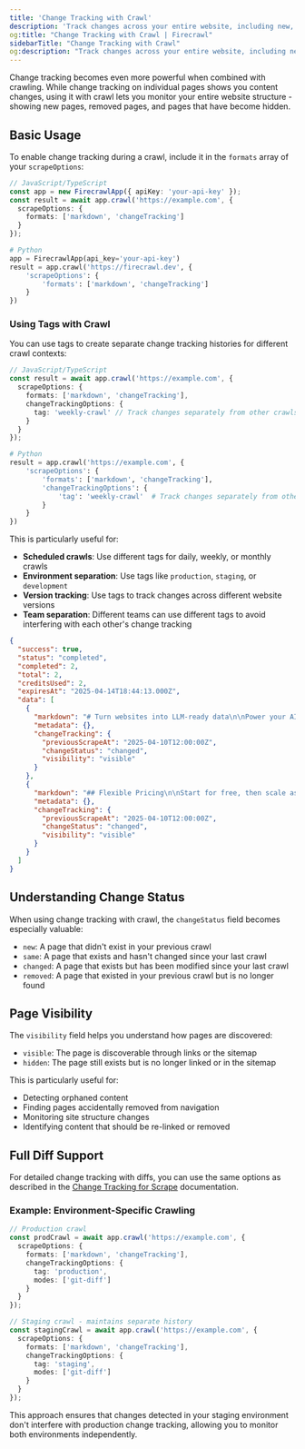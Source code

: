 ```yaml
---
title: 'Change Tracking with Crawl'
description: 'Track changes across your entire website, including new, removed, and hidden pages'
og:title: "Change Tracking with Crawl | Firecrawl"
sidebarTitle: "Change Tracking with Crawl"
og:description: "Track changes across your entire website, including new, removed, and hidden pages"
---
```


Change tracking becomes even more powerful when combined with crawling. While change tracking on individual pages shows you content changes, using it with crawl lets you monitor your entire website structure - showing new pages, removed pages, and pages that have become hidden.

## Basic Usage

To enable change tracking during a crawl, include it in the `formats` array of your `scrapeOptions`:

```typescript
// JavaScript/TypeScript
const app = new FirecrawlApp({ apiKey: 'your-api-key' });
const result = await app.crawl('https://example.com', {
  scrapeOptions: {
    formats: ['markdown', 'changeTracking']
  }
});
```

```python
# Python
app = FirecrawlApp(api_key='your-api-key')
result = app.crawl('https://firecrawl.dev', {
    'scrapeOptions': {
        'formats': ['markdown', 'changeTracking']
    }
})
```

### Using Tags with Crawl

You can use tags to create separate change tracking histories for different crawl contexts:

```typescript
// JavaScript/TypeScript
const result = await app.crawl('https://example.com', {
  scrapeOptions: {
    formats: ['markdown', 'changeTracking'],
    changeTrackingOptions: {
      tag: 'weekly-crawl' // Track changes separately from other crawls
    }
  }
});
```

```python
# Python
result = app.crawl('https://example.com', {
    'scrapeOptions': {
        'formats': ['markdown', 'changeTracking'],
        'changeTrackingOptions': {
            'tag': 'weekly-crawl'  # Track changes separately from other crawls
        }
    }
})
```

This is particularly useful for:
- **Scheduled crawls**: Use different tags for daily, weekly, or monthly crawls
- **Environment separation**: Use tags like `production`, `staging`, or `development`
- **Version tracking**: Use tags to track changes across different website versions
- **Team separation**: Different teams can use different tags to avoid interfering with each other's change tracking

```json
{
  "success": true,
  "status": "completed",
  "completed": 2,
  "total": 2,
  "creditsUsed": 2,
  "expiresAt": "2025-04-14T18:44:13.000Z",
  "data": [
    {
      "markdown": "# Turn websites into LLM-ready data\n\nPower your AI apps with clean data crawled from any website...",
      "metadata": {},
      "changeTracking": {
        "previousScrapeAt": "2025-04-10T12:00:00Z",
        "changeStatus": "changed",
        "visibility": "visible"
      }
    },
    {
      "markdown": "## Flexible Pricing\n\nStart for free, then scale as you grow...",
      "metadata": {},
      "changeTracking": {
        "previousScrapeAt": "2025-04-10T12:00:00Z",
        "changeStatus": "changed",
        "visibility": "visible"
      }
    }
  ]
}
```

## Understanding Change Status

When using change tracking with crawl, the `changeStatus` field becomes especially valuable:

- `new`: A page that didn't exist in your previous crawl
- `same`: A page that exists and hasn't changed since your last crawl
- `changed`: A page that exists but has been modified since your last crawl
- `removed`: A page that existed in your previous crawl but is no longer found

## Page Visibility

The `visibility` field helps you understand how pages are discovered:

- `visible`: The page is discoverable through links or the sitemap
- `hidden`: The page still exists but is no longer linked or in the sitemap

This is particularly useful for:
- Detecting orphaned content
- Finding pages accidentally removed from navigation
- Monitoring site structure changes
- Identifying content that should be re-linked or removed

## Full Diff Support

For detailed change tracking with diffs, you can use the same options as described in the [Change Tracking for Scrape](/features/change-tracking) documentation.

### Example: Environment-Specific Crawling

```typescript
// Production crawl
const prodCrawl = await app.crawl('https://example.com', {
  scrapeOptions: {
    formats: ['markdown', 'changeTracking'],
    changeTrackingOptions: {
      tag: 'production',
      modes: ['git-diff']
    }
  }
});

// Staging crawl - maintains separate history
const stagingCrawl = await app.crawl('https://example.com', {
  scrapeOptions: {
    formats: ['markdown', 'changeTracking'],
    changeTrackingOptions: {
      tag: 'staging',
      modes: ['git-diff']
    }
  }
});
```

This approach ensures that changes detected in your staging environment don't interfere with production change tracking, allowing you to monitor both environments independently.

